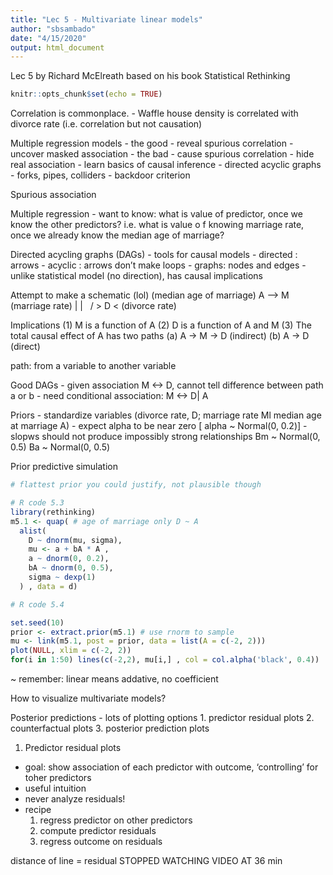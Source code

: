```yaml
---
title: "Lec 5 - Multivariate linear models"
author: "sbsambado"
date: "4/15/2020"
output: html_document
---
```


Lec 5 by Richard McElreath based on his book Statistical Rethinking\
```r
knitr::opts_chunk$set(echo = TRUE)
```

Correlation is commonplace.
- Waffle house density is correlated with divorce rate (i.e. correlation but not causation)

Multiple regression models
- the good
  - reveal spurious correlation
  - uncover masked association
- the bad
  - cause spurious correlation
  - hide real association
- learn basics of causal inference
  - directed acyclic graphs
  - forks, pipes, colliders
  - backdoor criterion
  
  
Spurious association

Multiple regression 
- want to know: what is value of predictor, once we know the other predictors?
  i.e. what is value o f knowing marriage rate, once we already know the median age of marriage?
  
Directed acycling graphs (DAGs)
- tools for causal models
  - directed : arrows
  - acyclic : arrows don't make loops
  - graphs: nodes and edges
- unlike statistical model (no direction), has causal implications


Attempt to make a schematic (lol)
(median age of marriage) A ----> M (marriage rate)
                         |       |
                         \       /
                          > D   <  (divorce rate)
        
  Implications
    (1) M is a function of A
    (2) D is a function of A and M
    (3) The total causal effect of A has two paths
      (a) A -> M -> D (indirect)
      (b) A -> D (direct)
      
path: from a variable to another variable


Good DAGs
- given association M <-> D, cannot tell difference between path a or b
  - need conditional association: M <-> D| A
  
Priors
- standardize variables (divorce rate, D; marriage rate Ml median age at marriage A)
- expect alpha to be near zero [ alpha ~ Normal(0, 0.2)]
- slopws should not produce impossibly strong relationships
  Bm ~ Normal(0, 0.5)
  Ba ~ Normal(0, 0.5)
 
Prior predictive simulation 
```r

# flattest prior you could justify, not plausible though

# R code 5.3
library(rethinking)
m5.1 <- quap( # age of marriage only D ~ A
  alist(
    D ~ dnorm(mu, sigma),
    mu <- a + bA * A ,
    a ~ dnorm(0, 0.2),
    bA ~ dnorm(0, 0.5),
    sigma ~ dexp(1)
  ) , data = d)

# R code 5.4

set.seed(10)
prior <- extract.prior(m5.1) # use rnorm to sample
mu <- link(m5.1, post = prior, data = list(A = c(-2, 2)))
plot(NULL, xlim = c(-2, 2))
for(i in 1:50) lines(c(-2,2), mu[i,] , col = col.alpha('black', 0.4))
```
~ remember: linear means addative, no coefficient

How to visualize multivariate models?

Posterior predictions
- lots of plotting options
  1. predictor residual plots
  2. counterfactual plots
  3. posterior prediction plots


1. Predictor residual plots
- goal: show association of each predictor with outcome, 'controlling' for toher predictors
- useful intuition
- never analyze residuals!
- recipe
  1. regress predictor on other predictors
  2. compute predictor residuals
  3. regress outcome on residuals


distance of line = residual
STOPPED WATCHING VIDEO AT 36 min

  